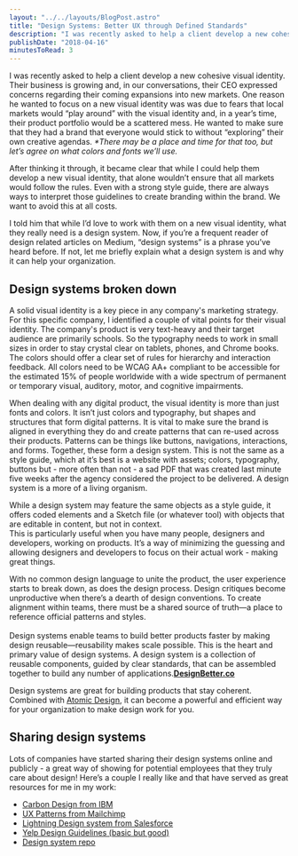```yaml
---
layout: "../../layouts/BlogPost.astro"
title: "Design Systems: Better UX through Defined Standards"
description: "I was recently asked to help a client develop a new cohesive visual identity. Their business is growing and, in our conversations, their CEO expressed concerns regarding their coming expansions into new markets. One reason he wanted to focus on a new visual identity was was due to fears that local markets would “play around” with the visual identity and, in a year’s time, their product portfolio would be a scattered mess. He wanted to make sure that they had a brand that everyone would stick to "
publishDate: "2018-04-16"
minutesToRead: 3
---
```


<p>I was recently asked to help a client develop a new cohesive visual identity. Their business is growing and, in our conversations, their CEO expressed concerns regarding their coming expansions into new markets. One reason he wanted to focus on a new visual identity was was due to fears that local markets would “play around” with the visual identity and, in a year’s time, their product portfolio would be a scattered mess. He wanted to make sure that they had a brand that everyone would stick to without “exploring” their own creative agendas. <em>*There may be a place and time for that too, but let’s agree on what colors and fonts we’ll use.</em></p>
<p>After thinking it through, it became clear that while I could help them develop a new visual identity, that alone wouldn’t ensure that all markets would follow the rules. Even with a strong style guide, there are always ways to interpret those guidelines to create branding within the brand. We want to avoid this at all costs.</p>
<p>I told him that while I’d love to work with them on a new visual identity, what they really need is a design system. Now, if you’re a frequent reader of design related articles on Medium, “design systems” is a phrase you’ve heard before. If not, let me briefly explain what a design system is and why it can help your organization.</p>
<h2 id="design-systems-broken-down">Design systems broken down</h2>
<p>A solid visual identity is a key piece in any company's marketing strategy. For this specific company, I identified a couple of vital points for their visual identity. The company's product is very text-heavy and their target audience are primarily schools. So the typography needs to work in small sizes in order to stay crystal clear on tablets, phones, and Chrome books. The colors should offer a clear set of rules for hierarchy and interaction feedback. All colors need to be WCAG AA+ compliant to be accessible for the estimated 15% of people worldwide with a wide spectrum of permanent or temporary visual, auditory, motor, and cognitive impairments.</p>
<p>When dealing with any digital product, the visual identity is more than just fonts and colors. It isn’t just colors and typography, but shapes and structures that form digital patterns. It is vital to make sure the brand is aligned in everything they do and create patterns that can re-used across their products. Patterns can be things like buttons, navigations, interactions, and forms. Together, these form a design system. This is not the same as a style guide, which at it’s best is a website with assets; colors, typography, buttons but - more often than not - a sad PDF that was created last minute five weeks after the agency considered the project to be delivered. A design system is a more of a living organism.</p>
<p>While a design system may feature the same objects as a style guide, it offers coded elements and a Sketch file (or whatever tool) with objects that are editable in content, but not in context.<br>
This is particularly useful when you have many people, designers and developers, working on products. It’s a way of minimizing the guessing and allowing designers and developers to focus on their actual work - making great things.</p>

<div class="blockquote">
<div><p>With no common design language to unite the product, the user experience starts to break down, as does the design process. Design critiques become unproductive when there’s a dearth of design conventions. To create alignment within teams, there must be a shared source of truth—a place to reference official patterns and styles.<br><br>Design systems enable teams to build better products faster by making design reusable—reusability makes scale possible. This is the heart and primary value of design systems. A design system is a collection of reusable components, guided by clear standards, that can be assembled together to build any number of applications.<strong><a href="https://www.designbetter.co/design-systems-handbook?ref=antonsten.com">DesignBetter.co</a></strong></p></div>
</div>

<p>Design systems are great for building products that stay coherent. Combined with <a href="https://www.antonsten.com/atomic-design/">Atomic Design</a>, it can become a powerful and efficient way for your organization to make design work for you.</p>
<h2 id="sharing-design-systems">Sharing design systems</h2>
<p>Lots of companies have started sharing their design systems online and publicly - a great way of showing for potential employees that they truly care about design! Here’s a couple I really like and that have served as great resources for me in my work:</p>
<ul>
<li><a href="http://carbondesignsystem.com/?ref=antonsten.com">Carbon Design from IBM</a></li>
<li><a href="http://ux.mailchimp.com/patterns?ref=antonsten.com">UX Patterns from Mailchimp</a></li>
<li><a href="https://www.lightningdesignsystem.com/?ref=antonsten.com">Lightning Design system from Salesforce</a></li>
<li><a href="https://www.yelp.com/styleguide?ref=antonsten.com">Yelp Design Guidelines (basic but good)</a></li>
<li><a href="https://designsystemsrepo.com/?ref=antonsten.com">Design system repo</a></li>
</ul>